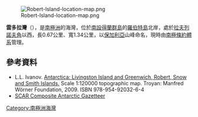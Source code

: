 [[Image:Robert-Island-location-map.png|thumb]]

'''雲多拉灣'''（{{lang-bg|Юндола}}），是[[南極洲|南極洲]]的海灣，位於[[南設得蘭群島|南設得蘭群島]]的[[羅伯特島|羅伯特島]]北岸，處於[[拉夫列諾夫角|拉夫列諾夫角]]以西，長0.67公里、寬1.34公里，以[[保加利亞|保加利亞]]山峰命名，現時由[[南極條約體系|南極條約體系]]管理。

{{coord|62|20|22|S|59|35|00|W|display=title}}

==參考資料==
* L.L. Ivanov. [http://apcbg.org/image023.jpg Antarctica: Livingston Island and Greenwich, Robert, Snow and Smith Islands.] Scale 1:120000 topographic map.  Troyan: Manfred Wörner Foundation, 2009.  ISBN 978-954-92032-6-4
* [https://web.archive.org/web/20080928054224/http://www3.pnra.it/SCAR_GAZE SCAR Composite Antarctic Gazetteer]

{{Antarctica-geo-stub}}
[[Category:南極洲海灣|Category:南極洲海灣]]